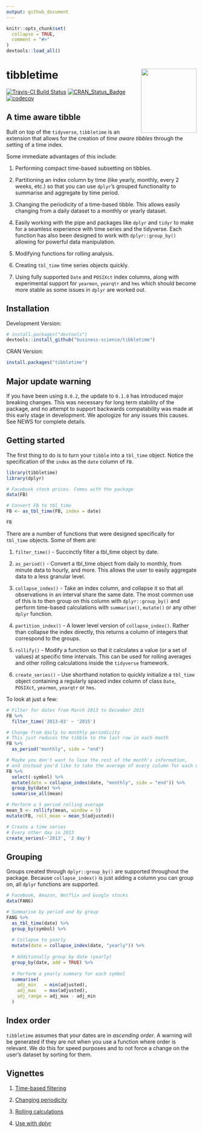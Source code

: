 ```yaml
---
output: github_document
---
```


<!-- README.md is generated from README.Rmd. Please edit that file -->

```r
knitr::opts_chunk$set(
  collapse = TRUE,
  comment = "#>"
)
devtools::load_all()
```

# tibbletime <img src="man/figures/tibbletime-logo.png" width="147" height="170" align="right" />

[![Travis-CI Build Status](https://travis-ci.org/business-science/tibbletime.svg?branch=master)](https://travis-ci.org/business-science/tibbletime.svg?branch=master)
[![CRAN_Status_Badge](http://www.r-pkg.org/badges/version/tibbletime)](https://cran.r-project.org/package=tibbletime)
[![codecov](https://codecov.io/gh/business-science/tibbletime/branch/master/graph/badge.svg)](https://codecov.io/gh/business-science/tibbletime)

## A time aware tibble

Built on top of the `tidyverse`, `tibbletime` is an extension
that allows for the creation of _time aware tibbles_ through the setting of 
a time index. 

Some immediate advantages of this include: 

1) Performing compact time-based subsetting on tibbles.

2) Partitioning an index column by time (like
yearly, monthly, every 2 weeks, etc.) so that you can use `dplyr`'s grouped
functionality to summarise and aggregate by time period.

3) Changing the periodicity of a time-based tibble. This allows easily changing 
from a daily dataset to a monthly or yearly dataset.

4) Easily working with the pipe and packages like `dplyr` and `tidyr` to make for a 
seamless experience with time series and the tidyverse. Each function has also 
been designed to work with `dplyr::group_by()` allowing for powerful data manipulation.

5) Modifying functions for rolling analysis.

6) Creating `tbl_time` time series objects quickly.

7) Using fully supported `Date` and `POSIXct` index columns, along with experimental 
support for `yearmon`, `yearqtr` and `hms` which should become more stable
as some issues in `dplyr` are worked out.

## Installation

Development Version:

``` r
# install.packages("devtools")
devtools::install_github("business-science/tibbletime")
```

CRAN Version: 

```r
install.packages("tibbletime")
```

## Major update warning

If you have been using `0.0.2`, the update to `0.1.0` has introduced 
major breaking changes. This was necessary for long term stability of the package,
and no attempt to support backwards compatability was made at this early 
stage in development. We apologize for any issues this causes.
See NEWS for complete details.

## Getting started

The first thing to do is to turn your `tibble` into a `tbl_time` object.
Notice the specification of the `index` as the `date` column of `FB`.

```r
library(tibbletime)
library(dplyr)

# Facebook stock prices. Comes with the package
data(FB)

# Convert FB to tbl_time
FB <- as_tbl_time(FB, index = date)

FB
```

There are a number of functions that were designed specifically for `tbl_time`
objects. Some of them are:

1) `filter_time()` - Succinctly filter a tbl_time object by date.

4) `as_period()` - Convert a tbl_time object from daily to monthly, 
from minute data to hourly, and more. This allows the user to easily 
aggregate data to a less granular level.

2) `collapse_index()` - Take an index column, and collapse it so that all
observations in an interval share the same date. The most common use of this
is to then group on this column with `dplyr::group_by()` and perform 
time-based calculations with `summarise()`, `mutate()` or any other `dplyr`
function.

5) `partition_index()` - A lower level version of `collapse_index()`. Rather
than collapse the index directly, this returns a column of integers that 
correspond to the groups.

6) `rollify()` - Modify a function so that it calculates a value 
(or a set of values) at specific time intervals. This can be used for rolling
averages and other rolling calculations inside the `tidyverse` framework.

7) `create_series()` - Use shorthand notation to quickly 
initialize a `tbl_time` object containing a regularly spaced index column 
of class `Date`, `POSIXct`, `yearmon`, `yearqtr` or `hms`.

To look at just a few:

```r
# Filter for dates from March 2013 to December 2015
FB %>% 
  filter_time('2013-03' ~ '2015')

# Change from daily to monthly periodicity
# This just reduces the tibble to the last row in each month
FB %>% 
  as_period("monthly", side = "end")

# Maybe you don't want to lose the rest of the month's information,
# and instead you'd like to take the average of every column for each month
FB %>%
  select(-symbol) %>%
  mutate(date = collapse_index(date, "monthly", side = "end")) %>%
  group_by(date) %>%
  summarise_all(mean)

# Perform a 5 period rolling average
mean_5 <- rollify(mean, window = 5)
mutate(FB, roll_mean = mean_5(adjusted))

# Create a time series
# Every other day in 2013
create_series(~'2013', '2 day')
```

## Grouping

Groups created through `dplyr::group_by()` are supported throughout the package.
Because `collapse_index()` is just adding a column you can group on, all
`dplyr` functions are supported.

```r
# Facebook, Amazon, Netflix and Google stocks
data(FANG)

# Summarise by period and by group
FANG %>% 
  as_tbl_time(date) %>%
  group_by(symbol) %>%
  
  # Collapse to yearly
  mutate(date = collapse_index(date, "yearly")) %>%
  
  # Additionally group by date (yearly)
  group_by(date, add = TRUE) %>%
  
  # Perform a yearly summary for each symbol
  summarise(
    adj_min   = min(adjusted),
    adj_max   = max(adjusted),
    adj_range = adj_max - adj_min
  )
```

## Index order

`tibbletime` assumes that your dates are in _ascending order_. A warning will
be generated if they are not when you use a function where order is relevant. We do
this for speed purposes and to not force a change on the user's dataset by sorting
for them.

## Vignettes

1) [Time-based filtering](https://business-science.github.io/tibbletime/articles/TT-01-time-based-filtering.html)

2) [Changing periodicity](https://business-science.github.io/tibbletime/articles/TT-02-changing-time-periods.html)

3) [Rolling calculations](https://business-science.github.io/tibbletime/articles/TT-03-rollify-for-rolling-analysis.html)

4) [Use with dplyr](https://business-science.github.io/tibbletime/articles/TT-04-use-with-dplyr.html)
